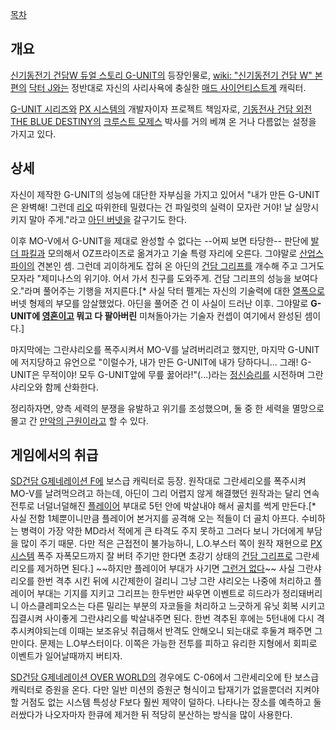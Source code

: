 [[목차]]

== 개요 ==
[[신기동전기 건담W 듀얼 스토리 G-UNIT]]의 등장인물로, [[wiki: "신기동전기 건담 W" 본편]]의 [[닥터 J]]와는 정반대로 자신의 사리사욕에 충실한 [[매드 사이언티스트]]계 캐릭터.

[[G-UNIT 시리즈]]와 [[PX 시스템]]의 개발자이자 프로젝트 책임자로, [[기동전사 건담 외전 THE BLUE DESTINY]]의 [[크루스트 모제스]] 박사를 거의 베껴 온 거나 다름없는 설정을 가지고 있다.

== 상세 ==
자신이 제작한 G-UNIT의 성능에 대단한 자부심을 가지고 있어서 "내가 만든 G-UNIT은 완벽해! 그런데 [[리오]] 따위한테 밀렸다는 건 파일럿의 실력이 모자란 거야! 날 실망시키지 말아 주게."라고 [[아딘 버넷]]을 갈구기도 한다.

이후 MO-V에서 G-UNIT을 제대로 완성할 수 없다는 --어찌 보면 타당한-- 판단에 [[발더 파킬]]과 모의해서 OZ프라이즈로 옮겨가고 기술 특령 자리에 오른다. 그야말로 [[산업스파이]]의 견본인 셈. 그런데 괴이하게도 잡혀 온 아딘의 [[건담 그리프]]를 개수해 주고 그거도 모자라 "제미나스의 위기야. 어서 가서 친구를 도와주게. 건담 그리프의 성능을 보여다오."라며 풀어주는 기행을 저지른다.[* 사실 닥터 펠게는 자신의 기술력에 대한 [[열폭]]으로 버넷 형제의 부모를 암살했었다. 아딘을 풀어준 건 이 사실이 드러난 이후. 그야말로 '''G-UNIT에 [[영혼]]이고 뭐고 다 팔아버린''' 미쳐돌아가는 기술자 컨셉이 여기에서 완성된 셈이다.]

마지막에는 그란샤리오를 폭주시켜서 MO-V를 날려버리려고 했지만, 마지막 G-UNIT에 저지당하고 유언으로 "이럴수가, 내가 만든 G-UNIT에 내가 당하다니... 그래! G-UNIT은 무적이야! 모두 G-UNIT앞에 무릎 꿇어라!"(...)라는 [[정신승리]]를 시전하며 그란샤리오와 함께 산화한다.

정리하자면, 양측 세력의 분쟁을 유발하고 위기를 조성했으며, 둘 중 한 세력을 멸망으로 몰고 간 [[만악의 근원]]이라고 할 수 있다.

== 게임에서의 취급 ==
[[SD건담 G제네레이션 F]]에 보스급 캐릭터로 등장. 원작대로 그란세리오를 폭주시켜 MO-V를 날려먹으려고 하는데, 아딘이 그리 어렵지 않게 해결했던 원작과는 달리 연속전투로 너덜너덜해진 [[플레이어]] 부대로 5턴 안에 박살내야 해서 골치를 썩게 만든다.[* 사실 전함 1체뿐이니만큼 플레이어 본거지를 공격해 오는 적들이 더 골치 아프다. 수비하는 병력이 가장 약한 MD라서 적에게 큰 타격도 주지 못하고 그러다 보니 가더에게 부담을 많이 주기 때문. 다만 적은 근접전이 불가능하니, L.O.부스터 쪽이 원작 재현으로 [[PX 시스템]] 폭주 자폭모드까지 잘 버텨 주기만 한다면 초강기 상태의 [[건담 그리프]]로 그란세리오를 제거하면 된다.] ~~하지만 플레이어 부대가 사기면 [[그런거 없다]]~~ 사실 그란샤리오를 한번 격추 시킨 뒤에 시간제한이 걸리니 그냥 그란 샤리오는 나중에 처리하고 플레이어 부대는 기지를 지키고 그리프는 한두번만 싸우면 이벤트로 히드라가 정리돼버리니 아스클레피오스는 다른 밀리는 부분의 자코들을 처리하고 느긋하게 유닛 회복 시키고 집결시켜 사이좋게 그란샤리오를 박살내주면 된다. 한번 격추된 후에는 5턴내에 다시 격추시켜야되는데 이때는 보조유닛  취급해서 반격도 안해오니 되는대로 후둘겨 패주면 그만이다. 문제는 L.O부스터이다. 이쪽은 가능한 전투를 피하고 유리한 지형에서 회피로 이벤트가 일어날때까지 버티자.

[[SD건담 G제네레이션 OVER WORLD]]의 경우에도 C-06에서 그란세리오에 탄 보스급 캐릭터로 증원을 온다. 다만 일반 미션의 증원군 형식이고 탑재기가 없을뿐더러 지켜야 할 거점도 없는 시스템 특성상 F보다 훨씬 제약이 덜하다. 나타나는 장소를 예측하고 둘러쌌다가 나오자마자 한큐에 제거한 뒤 적당히 분산하는 방식을 많이 사용한다.
